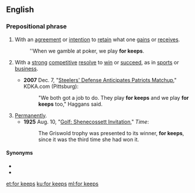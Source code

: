 ==English==

===Prepositional phrase===
{{en-PP}}

# {{lb|en|gaming}} With an [[agreement]] or [[intention]] to [[retain]] what one [[gain]]s or [[receive]]s.
#: ''When we gamble at poker, we play '''for keeps'''.
# {{lb|en|idiomatic|by extension}} With a [[strong]] [[competitive]] [[resolve]] to [[win]] or [[succeed]], as in [[sports]] or [[business]].
#* '''2007''' Dec. 7, "[http://kdka.com/sports/Steelers.Patriots.history.2.606567.html Steelers' Defense Anticipates Patriots Matchup]," KDKA.com (Pittsburg):
#*: "We both got a job to do. They play '''for keeps''' and we play '''for keeps''' too," Haggans said.
# [[permanently|Permanently]].
#* '''1925''' Aug. 10, "[http://www.time.com/time/magazine/article/0,9171,720731,00.html Golf: Shenecossett Invitation]," ''Time'':
#*: The Griswold trophy was presented to its winner, '''for keeps''', since it was the third time she had won it.

====Synonyms====
* {{l|en|for good}}
* {{l|en|once and for all}}

[[et:for keeps]]
[[ku:for keeps]]
[[ml:for keeps]]